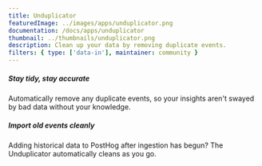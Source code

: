 ```yaml
---
title: Unduplicator
featuredImage: ../images/apps/unduplicator.png
documentation: /docs/apps/unduplicator
thumbnail: ../thumbnails/unduplicator.png
description: Clean up your data by removing duplicate events.
filters: { type: ['data-in'], maintainer: community }
---
```


<Section
    divider={false}
    title="Clean up your data by removing duplicate events. Especially handy when importing historical data into PostHog."
    size="full"
    cols={2}
>
    <div>
        <h5>Stay tidy, stay accurate</h5>
        <p>Automatically remove any duplicate events, so your insights aren't swayed by bad data without your knowledge.</p>
    </div>
    <div>
        <h5>Import old events cleanly</h5>
        <p>Adding historical data to PostHog after ingestion has begun? The Unduplicator automatically cleans as you go.</p>
    </div>
</Section>

<TutorialsSlider topic="unduplicator" />

<Documentation />
